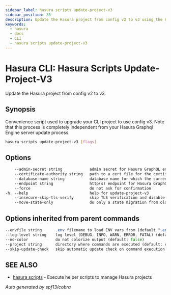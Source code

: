```yaml
---
sidebar_label: hasura scripts update-project-v3
sidebar_position: 35
description: Update the Hasura project from config v2 to v3 using the Hasura CLI
keywords:
  - hasura
  - docs
  - CLI
  - hasura scripts update-project-v3
---
```


# Hasura CLI: Hasura Scripts Update-Project-V3

Update the Hasura project from config v2 to v3.

## Synopsis


Convenience script used to upgrade your CLI project to use config v3.
Note that this process is completely independent from your Hasura Graphql Engine server update process.

```bash
hasura scripts update-project-v3 [flags]
```

## Options

```sass
    --admin-secret string            admin secret for Hasura GraphQL engine (env "HASURA_GRAPHQL_ADMIN_SECRET")
    --certificate-authority string   path to a cert file for the certificate authority (env "HASURA_GRAPHQL_CERTIFICATE_AUTHORITY")
    --database-name string           database name for which the current migrations / seeds belong to
    --endpoint string                http(s) endpoint for Hasura GraphQL engine (env "HASURA_GRAPHQL_ENDPOINT")
    --force                          do not ask for confirmation
-h, --help                           help for update-project-v3
    --insecure-skip-tls-verify       skip TLS verification and disable cert checking (default: false) (env "HASURA_GRAPHQL_INSECURE_SKIP_TLS_VERIFY")
    --move-state-only                do only a state migration from old hdb_catalog.* table to catalog state and skip others
```

## Options inherited from parent commands

```sass
--envfile string      .env filename to load ENV vars from (default ".env")
--log-level string    log level (DEBUG, INFO, WARN, ERROR, FATAL) (default "INFO")
--no-color            do not colorize output (default: false)
--project string      directory where commands are executed (default: current dir)
--skip-update-check   skip automatic update check on command execution
```

## SEE ALSO

* [hasura scripts](/hasura-cli/commands/hasura_scripts.mdx)	 - Execute helper scripts to manage Hasura projects

_Auto generated by spf13/cobra_

